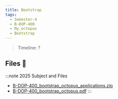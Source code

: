 ```yaml
---
title: Bootstrap
tags:
  - Semester-4
  - B-DOP-400
  - My_octopus
  - Bootstrap
---
```

> Timeline: ?


## Files 📂

:::note 2025 Subject and Files
- [B-DOP-400_bootstrap_octopus_applications.zip](https://github.com/Studio-17/Epitech-Subjects/raw/main/Semester-4/B-DOP-400/My_octopus/Bootstrap/B-DOP-400_bootstrap_octopus_applications.zip)
- [B-DOP-400_bootstrap_octopus.pdf](https://github.com/Studio-17/Epitech-Subjects/raw/main/Semester-4/B-DOP-400/My_octopus/Bootstrap/B-DOP-400_bootstrap_octopus.pdf)
:::

